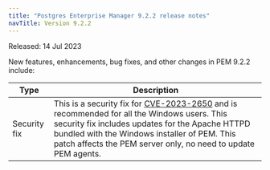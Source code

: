 ```yaml
---
title: "Postgres Enterprise Manager 9.2.2 release notes"
navTitle: Version 9.2.2
---
```


Released: 14 Jul 2023

New features, enhancements, bug fixes, and other changes in PEM 9.2.2 include:

| Type        | Description                                                                                      |
| ----------- | -------------------------------------------------------------------------------------------------|
| Security fix | This is a security fix for [CVE-2023-2650](https://nvd.nist.gov/vuln/detail/CVE-2023-2650) and is recommended for all the Windows users. This security fix includes updates for the Apache HTTPD bundled with the Windows installer of PEM. This patch affects the PEM server only, no need to update PEM agents.|
